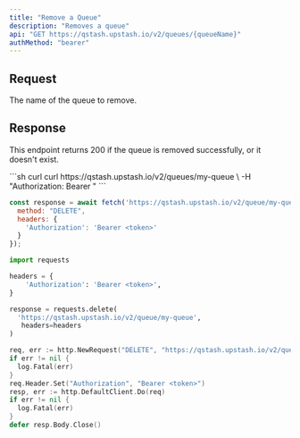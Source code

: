 ```yaml
---
title: "Remove a Queue"
description: "Removes a queue"
api: "GET https://qstash.upstash.io/v2/queues/{queueName}"
authMethod: "bearer"
---
```


## Request

<ParamField path="queueName" type="string" required>
  The name of the queue to remove.
</ParamField>

## Response

This endpoint returns 200 if the queue is removed successfully, 
or it doesn't exist. 

<RequestExample>
```sh curl
curl https://qstash.upstash.io/v2/queues/my-queue \
  -H "Authorization: Bearer <token>"
```

```js Node
const response = await fetch('https://qstash.upstash.io/v2/queue/my-queue', {
  method: "DELETE",
  headers: {
    'Authorization': 'Bearer <token>'
  }
});
```

```python Python 
import requests

headers = {
    'Authorization': 'Bearer <token>',
}

response = requests.delete(
  'https://qstash.upstash.io/v2/queue/my-queue',
   headers=headers
)
```

```go Go
req, err := http.NewRequest("DELETE", "https://qstash.upstash.io/v2/queue/my-queue", nil)
if err != nil {
  log.Fatal(err)
}
req.Header.Set("Authorization", "Bearer <token>")
resp, err := http.DefaultClient.Do(req)
if err != nil {
  log.Fatal(err)
}
defer resp.Body.Close()
```

</RequestExample>
